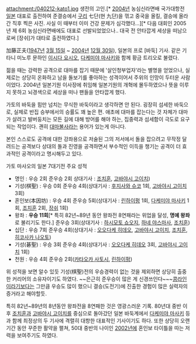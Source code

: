 attachment:/040212-kato1.jpg
생전의 고인.[* [[2004년]] 농심신라면배 국가대항전 [[일본]] 대표로 출전하여 준결승에서 [[구리]] 七단(현 九단)을 꺾고 중국을 올킬, 결승에 올라간 직후 찍은 사진. 사실 이 때부터 이미 건강 문제가 심각했다...][* 다음 대회인 2005년 제 6회 농심신라면배에도 대표로 선발되었었으나.. 대국 전 안타깝게 세상을 떠남으로써 [장쉬]가 대타로 출전하였다.]

加藤正夫([[1947년]] [[3월 15일]] ~ [[2004년]] [[12월 30일]]), 일본의 프로 [바둑] 기사. 같은 기타니 미노루 문하인 [[이시다 요시오]], [[다케미야 마사키]]와 함께 황금 트리오로 불렸다.

젊을 때는 강력한 공격으로 대마를 잡기 때문에 '살인청부업자'라는 별명을 얻었으나, 실제로는 상당히 온화하고 남을 돌보기를 좋아하는 성격이어서 주위의 인망이 두터운 사람이었다. 2004년 일본기원 이사장에 취임해 일본기원의 개혁에 몰두하였으나 뜻을 이루지 못하고 뇌경색으로 세상을 떠나 팬들을 안타깝게 했다. 

가토의 바둑을 힘만 넘치는 무식한 바둑이라고 생각하면 안 된다. 굉장히 섬세한 바둑으로, 실제로 반집 승부에서의 승률도 꽤 높은 편. 애초에 대마를 잡는다는 것 자체가 대마가 살려고 발버둥치는 모든 길에 대해 방어를 해야 하는, 집중력과 섬세함이 극도로 요구되는 작업이다. 괜히 [[대마불사]]라는 용어가 있는게 아니다.

본인 스스로도 공격에 대한 강좌용으로 저술된 그의 저서에서 돌을 잡으려고 무작정 달려드는 공격보다 상대의 돌과 진영을 공격하면서 부수적인 이득을 챙기는 공격이 더 효과적인 공격이라고 명시해두고 있다. 

가토 마사오의 일본 7대기전 주요 성적

* 명인 : 우승 2회 준우승 2회 상대기사 : [[조치훈]], [[고바야시 고이치]])
* 기성(棋聖) : 우승 0회  준우승 4회(상대기사 : [[후지사와 슈코]] 1회, [[고바야시 고이치]] 3회) 
* 혼인보(本因坊) : 우승 4회 준우승 5회(상대기사 : [[린하이펑]] 1회, [[다케미야 마사키]] 1회, [[조치훈]] 2회, [[장쉬]] 1회)
* 왕좌 : '''우승 11회'''[* 특히 82년~89년 동안 왕좌전 8연패라는 위업을 달성, '''명예 왕좌'''로 불리기도 한다.] 준우승 3회(상대기사 : [[하시모토 쇼오지]], [[하네 야스마사]], [[조치훈]])
* 십단 : 우승 7회 준우승 4회(상대기사 : [[오오다케 히데오]], [[고바야시 고이치]], [[조치훈]], [[히코사카 나오토]])
* 기성(碁聖) : 우승 3회 준우승 4회(상대기사 : [[오오다케 히데오]] 3회, [[고바야시 고이치]] 1회)
* 천원 : 우승 4회 준우승 2회([[카타오카 사토시]], [[린하이펑]])

위 성적을 보면 알수 있듯 기성(棋聖)전의 우승경력이 없는 것을 제외하면 상당히 출중한 커리어의 소유자이기도 하였다. ~~은근히 준우승이 많은 게 신경쓰인다~~~[[콩라인]]이라기보다는 그만큼 우승도 많이 했으니 결승(도전기)에 진출한 경험이 많은 실력자의 증거라고 해야할듯.  

특히 82년~89년의 8년동안 왕좌전을 8연패한 것은 영광스러운 기록. 80년대 중반 이후 [[조치훈]]과 [[고바야시 고이치]]를 중심으로 돌아갔던 일본 바둑계에서 [[다케미야 마사키]] 등과 함께 최정상의 두 기사에 격렬히 대항한 대표적인 기사이기도 하다. 또한 상당히 오랜 기간 동안 꾸준한 활약을 펼쳐, 50대 중반의 나이인 [[2002년]]에 혼인보 타이틀을 따는 저력을 보여주기도 하였다.
